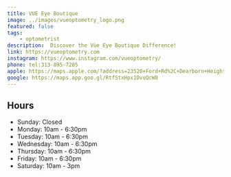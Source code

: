 ```yaml
---
title: VUE Eye Boutique
image: ../images/vueoptometry_logo.png
featured: false
tags: 
    - optometrist
description:  Discover the Vùe Eye Boutique Difference!
link: https://vueoptometry.com
instagram: https://www.instagram.com/vueoptometry/
phone: tel:313-895-7205
apple: https://maps.apple.com/?address=23520+Ford+Rd%2C+Dearborn+Heights%2C+MI+48127%2C+United+States&auid=1481489980836099725&ll=42.3273408%2C-83.2668473&lsp=9902&q=V%C3%B9e+Eye+Boutique
google: https://maps.app.goo.gl/RtfStxHpx1DvuQcW8
---
```


## Hours

- Sunday: Closed
- Monday: 10am - 6:30pm
- Tuesday: 10am - 6:30pm
- Wednesday: 10am - 6:30pm
- Thursday: 10am - 6:30pm
- Friday: 10am - 6:30pm
- Saturday: 10am - 3pm